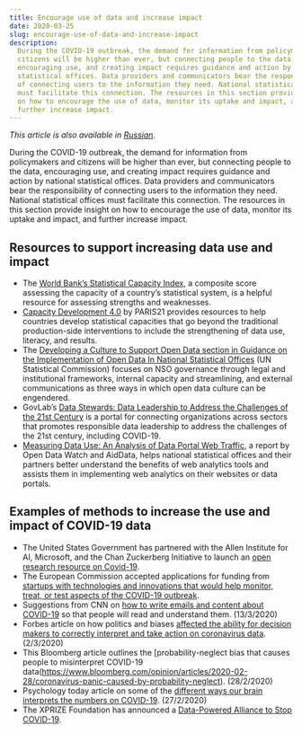 ```yaml
---
title: Encourage use of data and increase impact
date: 2020-03-25
slug: encourage-use-of-data-and-increase-impact
description:
  During the COVID-19 outbreak, the demand for information from policymakers and
  citizens will be higher than ever, but connecting people to the data,
  encouraging use, and creating impact requires guidance and action by national
  statistical offices. Data providers and communicators bear the responsibility
  of connecting users to the information they need. National statistical offices
  must facilitate this connection. The resources in this section provide insight
  on how to encourage the use of data, monitor its uptake and impact, and
  further increase impact.
---
```


_This article is also available in [Russian](./ru.pdf)._

During the COVID-19 outbreak, the demand for information from policymakers and
citizens will be higher than ever, but connecting people to the data,
encouraging use, and creating impact requires guidance and action by national
statistical offices. Data providers and communicators bear the responsibility of
connecting users to the information they need. National statistical offices must
facilitate this connection. The resources in this section provide insight on how
to encourage the use of data, monitor its uptake and impact, and further
increase impact.

## Resources to support increasing data use and impact

- The
  [World Bank’s Statistical Capacity Index](http://datatopics.worldbank.org/statisticalcapacity/),
  a composite score assessing the capacity of a country’s statistical system, is
  a helpful resource for assessing strengths and weaknesses.
- [Capacity Development 4.0](https://paris21.org/capacity-development-40) by
  PARIS21 provides resources to help countries develop statistical capacities
  that go beyond the traditional production-side interventions to include the
  strengthening of data use, literacy, and results.
- The
  [Developing a Culture to Support Open Data section in Guidance on the Implementation of Open Data In National Statistical Offices](https://unstats.un.org/unsd/statcom/51st-session/documents/BG-Item3v-Guidance_OD-E.pdf)
  (UN Statistical Commission) focuses on NSO governance through legal and
  institutional frameworks, internal capacity and streamlining, and external
  communications as three ways in which open data culture can be engendered.
- GovLab’s
  [Data Stewards: Data Leadership to Address the Challenges of the 21st Century](http://thegovlab.org/data-stewards-data-leadership-to-address-the-challenges-of-the-21st-century/)
  is a portal for connecting organizations across sectors that promotes
  responsible data leadership to address the challenges of the 21st century,
  including COVID-19.
- [Measuring Data Use: An Analysis of Data Portal Web Traffic](https://opendatawatch.com/publications/measuring-data-use/),
  a report by Open Data Watch and AidData, helps national statistical offices
  and their partners better understand the benefits of web analytics tools and
  assists them in implementing web analytics on their websites or data portals.

## Examples of methods to increase the use and impact of COVID-19 data

- The United States Government has partnered with the Allen Institute for AI,
  Microsoft, and the Chan Zuckerberg Initiative to launch an
  [open research resource on Covid-19](https://pages.semanticscholar.org/coronavirus-research).
- The European Commission accepted applications for funding from
  [startups with technologies and innovations that would help monitor, treat, or test aspects of the COVID-19 outbreak](https://ec.europa.eu/info/news/startups-and-smes-innovative-solutions-welcome-2020-mar-13_en).
- Suggestions from CNN on
  [how to write emails and content about COVID-19](https://edition.cnn.com/2020/03/13/opinions/coronavirus-emails-effective-messaging-rogers/index.html)
  so that people will read and understand them. (13/3/2020)
- Forbes article on how politics and biases
  [affected the ability for decision makers to correctly interpret and take action on coronavirus data](https://www.forbes.com/sites/hershshefrin/2020/03/02/coronavirus-politics-infects-us-as-it-infected-china/#42429eadd8a0).
  (2/3/2020)
- This Bloomberg article outlines the [probability-neglect bias that causes
  people to misinterpret COVID-19
  data(https://www.bloomberg.com/opinion/articles/2020-02-28/coronavirus-panic-caused-by-probability-neglect).
  (28/2/2020)
- Psychology today article on some of the
  [different ways our brain interprets the numbers on COVID-19](https://www.psychologytoday.com/us/blog/culture-mind-and-brain/202002/the-coronavirus-is-much-worse-you-think).
  (27/2/2020)
- The XPRIZE Foundation has announced a
  [Data-Powered Alliance to Stop COVID-19](https://go.xprize.org/fight-covid19/).

